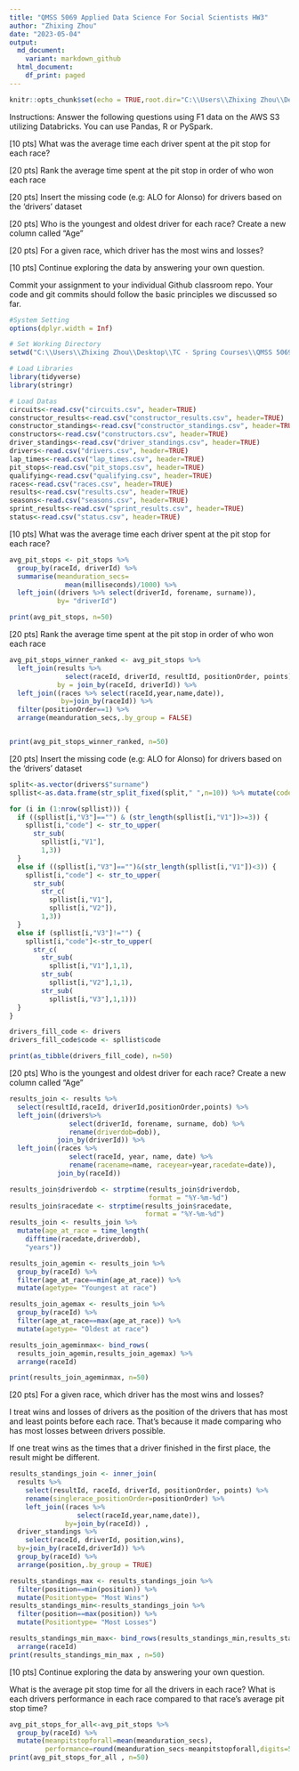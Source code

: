 ```yaml
---
title: "QMSS 5069 Applied Data Science For Social Scientists HW3"
author: "Zhixing Zhou"
date: "2023-05-04"
output:
  md_document:
    variant: markdown_github
  html_document:
    df_print: paged
---
```


```r
knitr::opts_chunk$set(echo = TRUE,root.dir="C:\\Users\\Zhixing Zhou\\Desktop\\TC - Spring Courses\\QMSS 5069 Applied Data Science for Social Scientists\\hw3 (local codes) resubmit")
```

Instructions: Answer the following questions using F1 data on the AWS S3 utilizing Databricks. You can use Pandas, R or PySpark.

[10 pts] What was the average time each driver spent at the pit stop for each race?

[20 pts] Rank the average time spent at the pit stop in order of who won each race

[20 pts] Insert the missing code (e.g: ALO for Alonso) for drivers based on the 'drivers' dataset

[20 pts] Who is the youngest and oldest driver for each race? Create a new column called “Age”

[20 pts] For a given race, which driver has the most wins and losses?

[10 pts] Continue exploring the data by answering your own question.

Commit your assignment to your individual Github classroom repo. Your code and git commits should follow the basic principles we discussed so far.


```r
#System Setting
options(dplyr.width = Inf)

# Set Working Directory
setwd("C:\\Users\\Zhixing Zhou\\Desktop\\TC - Spring Courses\\QMSS 5069 Applied Data Science for Social Scientists\\hw3 (local codes) resubmit\\data")

# Load Libraries
library(tidyverse)
library(stringr)

# Load Datas
circuits<-read.csv("circuits.csv", header=TRUE)
constructor_results<-read.csv("constructor_results.csv", header=TRUE)
constructor_standings<-read.csv("constructor_standings.csv", header=TRUE)
constructors<-read.csv("constructors.csv", header=TRUE)
driver_standings<-read.csv("driver_standings.csv", header=TRUE)
drivers<-read.csv("drivers.csv", header=TRUE)
lap_times<-read.csv("lap_times.csv", header=TRUE)
pit_stops<-read.csv("pit_stops.csv", header=TRUE)
qualifying<-read.csv("qualifying.csv", header=TRUE)
races<-read.csv("races.csv", header=TRUE)
results<-read.csv("results.csv", header=TRUE)
seasons<-read.csv("seasons.csv", header=TRUE)
sprint_results<-read.csv("sprint_results.csv", header=TRUE)
status<-read.csv("status.csv", header=TRUE)
```

[10 pts] What was the average time each driver spent at the pit stop for each race?
```r


avg_pit_stops <- pit_stops %>%
  group_by(raceId, driverId) %>%
  summarise(meanduration_secs=
              mean(milliseconds)/1000) %>%
  left_join((drivers %>% select(driverId, forename, surname)),
            by= "driverId")

print(avg_pit_stops, n=50)

```

[20 pts] Rank the average time spent at the pit stop in order of who won each race
```r

avg_pit_stops_winner_ranked <- avg_pit_stops %>%
  left_join(results %>%
              select(raceId, driverId, resultId, positionOrder, points),
            by = join_by(raceId, driverId)) %>%
  left_join((races %>% select(raceId,year,name,date)),
             by=join_by(raceId)) %>%
  filter(positionOrder==1) %>%
  arrange(meanduration_secs,.by_group = FALSE) 


print(avg_pit_stops_winner_ranked, n=50)
```
[20 pts] Insert the missing code (e.g: ALO for Alonso) for drivers based on the 'drivers' dataset
```r

split<-as.vector(drivers$"surname")
spllist<-as.data.frame(str_split_fixed(split," ",n=10)) %>% mutate(code = NA)

for (i in (1:nrow(spllist))) {
  if ((spllist[i,"V3"]=="") & (str_length(spllist[i,"V1"])>=3)) {
    spllist[i,"code"] <- str_to_upper(
      str_sub(
        spllist[i,"V1"],
        1,3))
  }
  else if ((spllist[i,"V3"]=="")&(str_length(spllist[i,"V1"])<3)) {
    spllist[i,"code"] <- str_to_upper(
      str_sub(
        str_c(
          spllist[i,"V1"],
          spllist[i,"V2"]),
        1,3))
  }
  else if (spllist[i,"V3"]!="") {
    spllist[i,"code"]<-str_to_upper(
      str_c(
        str_sub(
          spllist[i,"V1"],1,1),
        str_sub(
          spllist[i,"V2"],1,1),
        str_sub(
          spllist[i,"V3"],1,1)))
  }
}

drivers_fill_code <- drivers
drivers_fill_code$code <- spllist$code

print(as_tibble(drivers_fill_code), n=50)

```

[20 pts] Who is the youngest and oldest driver for each race? Create a new column called “Age”
```r

results_join <- results %>%
  select(resultId,raceId, driverId,positionOrder,points) %>%
  left_join((drivers%>%
               select(driverId, forename, surname, dob) %>%
               rename(driverdob=dob)),
            join_by(driverId)) %>%
  left_join((races %>%
               select(raceId, year, name, date) %>%
               rename(racename=name, raceyear=year,racedate=date)),
            join_by(raceId))

results_join$driverdob <- strptime(results_join$driverdob,
                                   format = "%Y-%m-%d")
results_join$racedate <- strptime(results_join$racedate,
                                  format = "%Y-%m-%d")
results_join <- results_join %>%
  mutate(age_at_race = time_length(
    difftime(racedate,driverdob),
    "years"))

results_join_agemin <- results_join %>%
  group_by(raceId) %>%
  filter(age_at_race==min(age_at_race)) %>%
  mutate(agetype= "Youngest at race")

results_join_agemax <- results_join %>%
  group_by(raceId) %>%
  filter(age_at_race==max(age_at_race)) %>%
  mutate(agetype= "Oldest at race")

results_join_ageminmax<- bind_rows(
  results_join_agemin,results_join_agemax) %>%
  arrange(raceId)

print(results_join_ageminmax, n=50)

```

[20 pts] For a given race, which driver has the most wins and losses?

I treat wins and losses of drivers as the position of the drivers that has most and least points  before each race. That's because it made comparing who has most losses between drivers possible.

If one treat wins as the times that a driver finished in the first place, the result might be different. 

```r
  
results_standings_join <- inner_join(
  results %>%
    select(resultId, raceId, driverId, positionOrder, points) %>%
    rename(singlerace_positionOrder=positionOrder) %>%
    left_join((races %>%
                 select(raceId,year,name,date)),
              by=join_by(raceId)) ,
  driver_standings %>%
    select(raceId, driverId, position,wins),
  by=join_by(raceId,driverId)) %>%
  group_by(raceId) %>%
  arrange(position,.by_group = TRUE)

results_standings_max <- results_standings_join %>%
  filter(position==min(position)) %>%
  mutate(Positiontype= "Most Wins")
results_standings_min<-results_standings_join %>%
  filter(position==max(position)) %>%
  mutate(Positiontype= "Most Losses")

results_standings_min_max<- bind_rows(results_standings_min,results_standings_max) %>%
  arrange(raceId)
print(results_standings_min_max , n=50)

```

[10 pts] Continue exploring the data by answering your own question.

What is the average pit stop time for all the drivers in each race?
What is each drivers performance in each race compared to that race's average pit stop time?
```r

avg_pit_stops_for_all<-avg_pit_stops %>% 
  group_by(raceId) %>% 
  mutate(meanpitstopforall=mean(meanduration_secs),
         performance=round(meanduration_secs-meanpitstopforall,digits=5))
print(avg_pit_stops_for_all , n=50)

```

